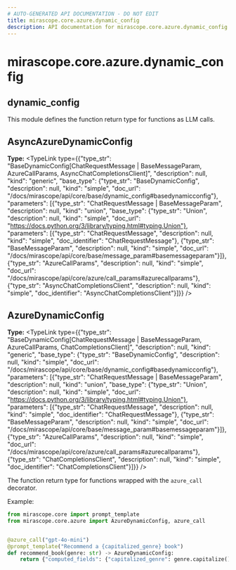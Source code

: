 ```yaml
---
# AUTO-GENERATED API DOCUMENTATION - DO NOT EDIT
title: mirascope.core.azure.dynamic_config
description: API documentation for mirascope.core.azure.dynamic_config
---
```


# mirascope.core.azure.dynamic_config

## <ApiType type="Module" path="core/azure/dynamic_config" symbolName="dynamic_config" /> dynamic_config

This module defines the function return type for functions as LLM calls.

## <ApiType type="Attribute" path="core/azure/dynamic_config" symbolName="AsyncAzureDynamicConfig" /> AsyncAzureDynamicConfig

**Type:** <TypeLink type={{"type_str": "BaseDynamicConfig[ChatRequestMessage | BaseMessageParam, AzureCallParams, AsyncChatCompletionsClient]", "description": null, "kind": "generic", "base_type": {"type_str": "BaseDynamicConfig", "description": null, "kind": "simple", "doc_url": "/docs/mirascope/api/core/base/dynamic_config#basedynamicconfig"}, "parameters": [{"type_str": "ChatRequestMessage | BaseMessageParam", "description": null, "kind": "union", "base_type": {"type_str": "Union", "description": null, "kind": "simple", "doc_url": "https://docs.python.org/3/library/typing.html#typing.Union"}, "parameters": [{"type_str": "ChatRequestMessage", "description": null, "kind": "simple", "doc_identifier": "ChatRequestMessage"}, {"type_str": "BaseMessageParam", "description": null, "kind": "simple", "doc_url": "/docs/mirascope/api/core/base/message_param#basemessageparam"}]}, {"type_str": "AzureCallParams", "description": null, "kind": "simple", "doc_url": "/docs/mirascope/api/core/azure/call_params#azurecallparams"}, {"type_str": "AsyncChatCompletionsClient", "description": null, "kind": "simple", "doc_identifier": "AsyncChatCompletionsClient"}]}} />


## <ApiType type="Attribute" path="core/azure/dynamic_config" symbolName="AzureDynamicConfig" /> AzureDynamicConfig

**Type:** <TypeLink type={{"type_str": "BaseDynamicConfig[ChatRequestMessage | BaseMessageParam, AzureCallParams, ChatCompletionsClient]", "description": null, "kind": "generic", "base_type": {"type_str": "BaseDynamicConfig", "description": null, "kind": "simple", "doc_url": "/docs/mirascope/api/core/base/dynamic_config#basedynamicconfig"}, "parameters": [{"type_str": "ChatRequestMessage | BaseMessageParam", "description": null, "kind": "union", "base_type": {"type_str": "Union", "description": null, "kind": "simple", "doc_url": "https://docs.python.org/3/library/typing.html#typing.Union"}, "parameters": [{"type_str": "ChatRequestMessage", "description": null, "kind": "simple", "doc_identifier": "ChatRequestMessage"}, {"type_str": "BaseMessageParam", "description": null, "kind": "simple", "doc_url": "/docs/mirascope/api/core/base/message_param#basemessageparam"}]}, {"type_str": "AzureCallParams", "description": null, "kind": "simple", "doc_url": "/docs/mirascope/api/core/azure/call_params#azurecallparams"}, {"type_str": "ChatCompletionsClient", "description": null, "kind": "simple", "doc_identifier": "ChatCompletionsClient"}]}} />

The function return type for functions wrapped with the `azure_call` decorator.

Example:

```python
from mirascope.core import prompt_template
from mirascope.core.azure import AzureDynamicConfig, azure_call


@azure_call("gpt-4o-mini")
@prompt_template("Recommend a {capitalized_genre} book")
def recommend_book(genre: str) -> AzureDynamicConfig:
    return {"computed_fields": {"capitalized_genre": genre.capitalize()}}
```



